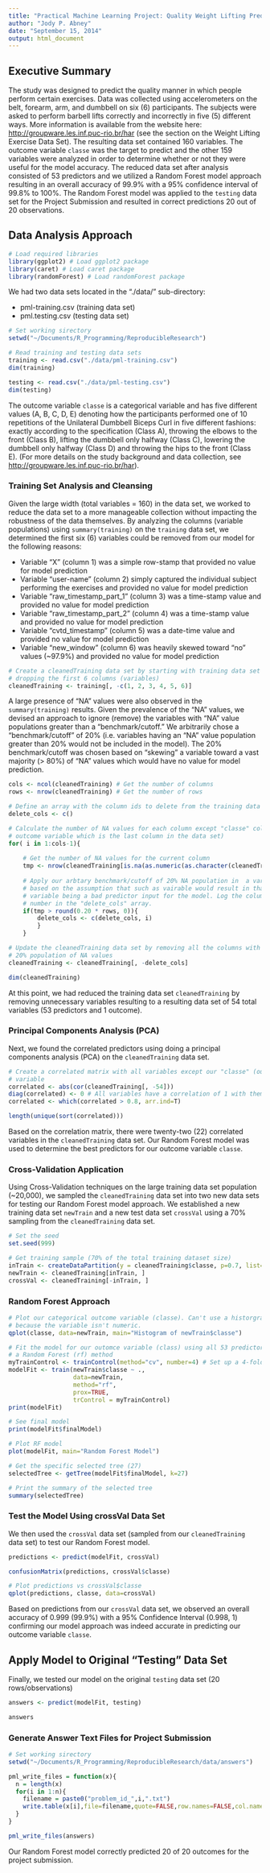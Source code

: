 ```yaml
---
title: "Practical Machine Learning Project: Quality Weight Lifting Prediction"
author: "Jody P. Abney"
date: "September 15, 2014"
output: html_document
---
```


## Executive Summary
The study was designed to predict the quality manner in which people perform certain exercises. Data was collected using accelerometers on the belt, forearm, arm, and dumbbell on six (6) participants. The subjects were asked to perform barbell lifts correctly and incorrectly in five (5) different ways. More information is available from the website here: [http://groupware.les.inf.puc-rio.br/har](http://groupware.les.inf.puc-rio.br/har) (see the section on the Weight Lifting Exercise Data Set). The resulting data set contained 160 variables. The outcome variable `classe` was the target to predict and the other 159 variables were analyzed in order to determine whether or not they were useful for the model accuracy. The reduced data set after analysis consisted of 53 predictors and we utilized a Random Forest model approach resulting in an overall accuracy of 99.9% with a 95% confidence interval of 99.8% to 100%. The Random Forest model was applied to the `testing` data set for the Project Submission and resulted in correct predictions 20 out of 20 observations. 

## Data Analysis Approach
```r

# Load required libraries
library(ggplot2) # Load ggplot2 package
library(caret) # Load caret package
library(randomForest) # Load randomForest package

```

We had two data sets located in the "./data/" sub-directory: 

* pml-training.csv (training data set)
* pml.testing.csv (testing data set)

```r
# Set working sirectory
setwd("~/Documents/R_Programming/ReproducibleResearch")

# Read training and testing data sets
training <- read.csv("./data/pml-training.csv") 
dim(training)

testing <- read.csv("./data/pml-testing.csv") 
dim(testing)

```

The outcome variable `classe` is a categorical variable and has five different values (A, B, C, D, E) denoting how the participants performed one of 10 repetitions of the Unilateral Dumbbell Biceps Curl in five different fashions: exactly according to the specification (Class A), throwing the elbows to the front (Class B), lifting the dumbbell only halfway (Class C), lowering the dumbbell only halfway (Class D) and throwing the hips to the front (Class E). (For more details on the study background and data collection, see [http://groupware.les.inf.puc-rio.br/har](http://groupware.les.inf.puc-rio.br/har)).

### Training Set Analysis and Cleansing
Given the large width (total variables = 160) in the data set, we worked to reduce the data set to a more manageable collection without impacting the robustness of the data themselves. By analyzing the columns (variable populations) using `summary(training)` on the `training` data set, we determined the first six (6) variables could be removed from our model for the following reasons:

* Variable "X" (column 1) was a simple row-stamp that provided no value for model prediction
* Variable "user-name" (column 2) simply captured the individual subject performing the exercises and provided no value for model prediction
* Variable "raw_timestamp_part_1" (column 3) was a time-stamp value and provided no value for model prediction
* Variable "raw_timestamp_part_2" (column 4) was a time-stamp value and provided no value for model prediction
* Variable "cvtd_timestamp" (column 5) was a date-time value and provided no value for model prediction
* Variable "new_window" (column 6) was heavily skewed toward "no" values (~97.9%) and provided no value for model prediction

```r
# Create a cleanedTraining data set by starting with training data set and 
# dropping the first 6 columns (variables)
cleanedTraining <- training[, -c(1, 2, 3, 4, 5, 6)]

```

A large presence of "NA" values were also observed in the `summary(training)` results. Given the prevalence of the "NA" values, we devised an approach to ignore (remove) the variables with "NA" value populations greater than a "benchmark/cutoff." We arbitrarily chose a "benchmark/cutoff" of 20% (i.e. variables having an "NA" value population greater than 20% would not be included in the model). The 20% benchmark/cutoff was chosen based on "skewing" a variable toward a vast majority (> 80%) of "NA" values which would have no value for model prediction.

```r

cols <- ncol(cleanedTraining) # Get the number of columns
rows <- nrow(cleanedTraining) # Get the number of rows

# Define an array with the column ids to delete from the training data set
delete_cols <- c()

# Calculate the number of NA values for each column except "classe" column (our 
# outcome variable which is the last column in the data set)
for( i in 1:cols-1){
    
    # Get the number of NA values for the current column
    tmp <- nrow(cleanedTraining[is.na(as.numeric(as.character(cleanedTraining[, i]))), ])
    
    # Apply our arbtary benchmark/cutoff of 20% NA population in  a variable
    # based on the assumption that such as vairable would result in that 
    # variable being a bad predictor input for the model. Log the column
    # number in the "delete_cols" array.
    if(tmp > round(0.20 * rows, 0)){
        delete_cols <- c(delete_cols, i)
        }   
    }

# Update the cleanedTraining data set by removing all the columns with more than 
# 20% population of NA values
cleanedTraining <- cleanedTraining[, -delete_cols]

dim(cleanedTraining)
```

At this point, we had reduced the training data set `cleanedTraining` by removing unnecessary variables resulting to a resulting data set of 54 total variables (53 predictors and 1 outcome).

### Principal Components Analysis (PCA)

Next, we found the correlated predictors using doing a principal components analysis (PCA) on the `cleanedTraining` data set.

```r

# Create a correlated matrix with all variables except our "classe" (outcome) 
# variable
correlated <- abs(cor(cleanedTraining[, -54]))
diag(correlated) <- 0 # All variables have a correlation of 1 with themselves
correlated <- which(correlated > 0.8, arr.ind=T)

length(unique(sort(correlated)))
```

Based on the correlation matrix, there were twenty-two (22) correlated variables in the `cleanedTraining` data set. Our Random Forest model was used to determine the best predictors for our outcome variable `classe`.

### Cross-Validation Application
Using Cross-Validation techniques on the large training data set population (~20,000), we sampled the `cleanedTraining` data set into two new data sets for testing our Random Forest model approach. We established a new training data set `newTrain` and a new test data set `crossVal` using a 70% sampling from the `cleanedTraining` data set.

```r

# Set the seed
set.seed(999)

# Get training sample (70% of the total training dataset size)
inTrain <- createDataPartition(y = cleanedTraining$classe, p=0.7, list=FALSE)
newTrain <- cleanedTraining[inTrain, ]
crossVal <- cleanedTraining[-inTrain, ]

```

### Random Forest Approach

```r

# Plot our categorical outcome variable (classe). Can't use a historgram 
# because the variable isn't numeric.
qplot(classe, data=newTrain, main="Histogram of newTrain$classe")

# Fit the model for our outomce variable (class) using all 53 predictors via
# a Random Forest (rf) method
myTrainControl <- trainControl(method="cv", number=4) # Set up a 4-fold control
modelFit <- train(newTrain$classe ~ ., 
                  data=newTrain, 
                  method="rf", 
                  prox=TRUE, 
                  trControl = myTrainControl)
print(modelFit)

# See final model
print(modelFit$finalModel)

# Plot RF model
plot(modelFit, main="Random Forest Model")

# Get the specific selected tree (27)
selectedTree <- getTree(modelFit$finalModel, k=27)

# Print the summary of the selected tree
summary(selectedTree)

```

### Test the Model Using crossVal Data Set

We then used the `crossVal` data set (sampled from our `cleanedTraining` data set) to test our Random Forest model.

```r

predictions <- predict(modelFit, crossVal)

confusionMatrix(predictions, crossVal$classe)

# Plot predictions vs crossVal$classe
qplot(predictions, classe, data=crossVal)

```

Based on predictions from our `crossVal` data set, we observed an overall accuracy of 0.999 (99.9%) with a 95% Confidence Interval (0.998, 1) confirming our model approach was indeed accurate in predicting our outcome variable `classe`.

## Apply Model to Original "Testing" Data Set
Finally, we tested our model on the original `testing` data set (20 rows/observations)

```r

answers <- predict(modelFit, testing)

answers

```

### Generate Answer Text Files for Project Submission
```r
# Set working sirectory
setwd("~/Documents/R_Programming/ReproducibleResearch/data/answers")

pml_write_files = function(x){
  n = length(x)
  for(i in 1:n){
    filename = paste0("problem_id_",i,".txt")
    write.table(x[i],file=filename,quote=FALSE,row.names=FALSE,col.names=FALSE)
  }
}

pml_write_files(answers)
```

Our Random Forest model correctly predicted 20 of 20 outcomes for the project submission.
